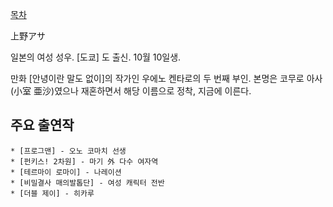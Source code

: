 [[목차]]

上野アサ

일본의 여성 성우. [도쿄] 도 출신. 10월 10일생.

만화 [안녕이란 말도 없이]의 작가인 우에노 켄타로의 두 번째 부인. 본명은 코무로 아사(小室 亜沙)였으나 재혼하면서 해당 이름으로 정착, 지금에 이른다.

== 주요 출연작 ==
 * [프로그맨] - 오노 코마치 선생
 * [펀키스! 2차원] - 마기 外 다수 여자역
 * [테르마이 로마이] - 나레이션
 * [비밀결사 매의발톱단] - 여성 캐릭터 전반
 * [더블 제이] - 히카루
